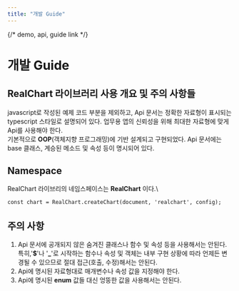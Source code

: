 ```yaml
---
title: "개발 Guide"
---
```


{/* demo, api, guide link */}
# 개발 Guide
## RealChart 라이브러리 사용 개요 및 주의 사항들

javascript로 작성된 예제 코드 부분을 제외하고, 
Api 문서는 정확한 자료형이 표시되는 typescript 스타일로 설명되어 있다.
업무용 앱의 신뢰성을 위해 최대한 자료형에 맞게 Api를 사용해야 한다.\
기본적으로 **OOP**(객체지향 프로그래밍)에 기반 설계되고 구현되었다.
Api 문서에는 base 클래스, 계승된 메소드 및 속성 등이 명시되어 있다.

## Namespace

RealChart 라이브리의 네임스페이스는 **RealChart** 이다.\

```
const chart = RealChart.createChart(document, 'realchart', config);
```

## 주의 사항

1. Api 문서에 공개되지 않은 숨겨진 클래스나 함수 및 속성 등을 사용해서는 안된다. 특히,'**$**'나 '**_**'로 시작하는 함수나 속성 및 객체는 내부 구현 상황에 따라 언제든 변경될 수 있으므로 절대 접근(호출, 수정)해서는 안된다.
2. Api에 명시된 자료형대로 매개변수나 속성 값을 지정해야 한다.
3. Api에 명시된 **enum** 값들 대신 엉뚱한 값을 사용해서는 안된다.
